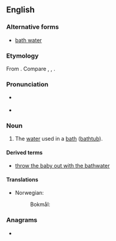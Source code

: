 {{also|bath water}}
==English==

===Alternative forms===
* [[bath water]]

===Etymology===
From {{af|en|bath|water}}. Compare {{cog|nl|badwater|t=bathwater}}, {{cog|de|Badewasser|t=bathwater}}, {{cog|sv|badvatten|t=bathwater}}.

===Pronunciation===
* {{a|UK}} {{IPA|/ˈbɑːθwɔːtə(ɹ)/|lang=en}}
* {{a|US}} {{IPA|/ˈbæθwɔtɚ/|lang=en}}

===Noun===
{{en-noun|-|s}}

# The [[water]] used in a [[bath]] ([[bathtub]]).

====Derived terms====
* [[throw the baby out with the bathwater]]

====Translations====
{{trans-top|water used in a bath}}
* Norwegian:
*: Bokmål: {{t+|nb|badevann|n}}
{{trans-mid}}
{{trans-bottom}}

===Anagrams===
* {{anagrams|en|water bath|water-bath|waterbath}}
